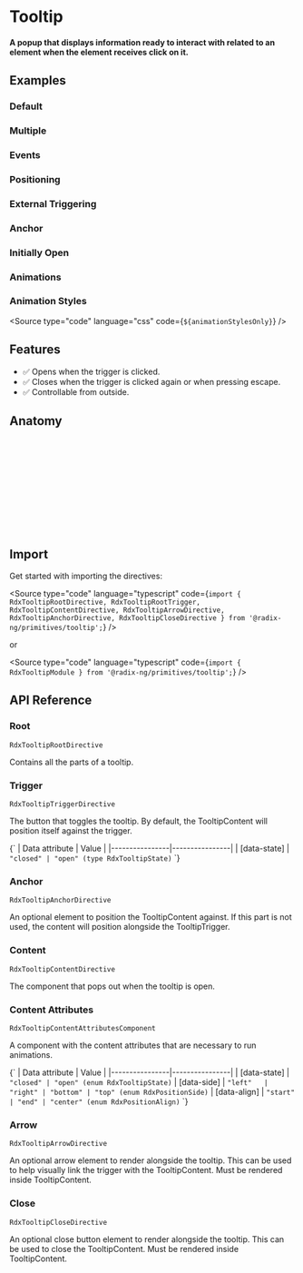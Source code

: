 
<Meta title="Primitives/Tooltip" />

# Tooltip

#### A popup that displays information ready to interact with related to an element when the element receives click on it.

## Examples
### Default

<Canvas sourceState="hidden" of={TooltipStories.Default} />

### Multiple

<Canvas sourceState="hidden" of={TooltipStories.Multiple} />

### Events

<Canvas sourceState="hidden" of={TooltipStories.Events} />

### Positioning

<Canvas sourceState="hidden" of={TooltipStories.Positioning} />

### External Triggering

<Canvas sourceState="hidden" of={TooltipStories.ExternalTriggering} />

### Anchor

<Canvas sourceState="hidden" of={TooltipStories.Anchor} />

### Initially Open

<Canvas sourceState="hidden" of={TooltipStories.InitiallyOpen} />

### Animations

<Canvas sourceState="hidden" of={TooltipStories.Animations} />

### Animation Styles

<Source type="code" language="css" code={`${animationStylesOnly}`} />


## Features

- ✅ Opens when the trigger is clicked.
- ✅ Closes when the trigger is clicked again or when pressing escape.
- ✅ Controllable from outside.

## Anatomy

```html
<ng-container rdxTooltipRoot>
    <button class="IconButton" rdxTooltipTrigger>+</button>

    <ng-template rdxTooltipContent>
        <div class="TooltipContent" rdxTooltipContentAttributes>
            <button class="TooltipClose" rdxTooltipClose aria-label="Close">X</button>
            Add to library
            <div class="TooltipArrow" rdxTooltipArrow></div>
        </div>
    </ng-template>
</ng-container>
```

## Import

Get started with importing the directives:

<Source type="code" language="typescript" code={`import {
  RdxTooltipRootDirective,
  RdxTooltipRootTrigger,
  RdxTooltipContentDirective,
  RdxTooltipArrowDirective,
  RdxTooltipAnchorDirective,
  RdxTooltipCloseDirective
} from '@radix-ng/primitives/tooltip';`} />

or

<Source type="code" language="typescript" code={`import { RdxTooltipModule } from '@radix-ng/primitives/tooltip';`} />

## API Reference

### Root
`RdxTooltipRootDirective`

Contains all the parts of a tooltip.

<ArgTypes of={RdxTooltipRootDirective} />

### Trigger
`RdxTooltipTriggerDirective`

The button that toggles the tooltip. By default, the TooltipContent will position itself against the trigger.

<Markdown>
{`
| Data attribute | Value          |
|----------------|----------------|
| [data-state]   | <code>"closed" | "open" (type RdxTooltipState)</code>
`}
</Markdown>

### Anchor
`RdxTooltipAnchorDirective`

An optional element to position the TooltipContent against. If this part is not used, the content will position alongside the TooltipTrigger.

### Content
`RdxTooltipContentDirective`

The component that pops out when the tooltip is open.

<ArgTypes of={RdxTooltipContentDirective} />

### Content Attributes
`RdxTooltipContentAttributesComponent`

A component with the content attributes that are necessary to run animations.

<ArgTypes of={RdxTooltipContentAttributesComponent} />

<Markdown>
{`
| Data attribute | Value          |
|----------------|----------------|
| [data-state]   | <code>"closed" | "open" (enum RdxTooltipState)</code>
| [data-side]    | <code>"left"   | "right" | "bottom" | "top" (enum RdxPositionSide)</code>
| [data-align]   | <code>"start"  | "end" | "center" (enum RdxPositionAlign)</code>
`}
</Markdown>

### Arrow
`RdxTooltipArrowDirective`

An optional arrow element to render alongside the tooltip. This can be used to help visually link the trigger with the TooltipContent. Must be rendered inside TooltipContent.

<ArgTypes of={RdxTooltipArrowDirective} />

### Close
`RdxTooltipCloseDirective`

An optional close button element to render alongside the tooltip. This can be used to close the TooltipContent. Must be rendered inside TooltipContent.
